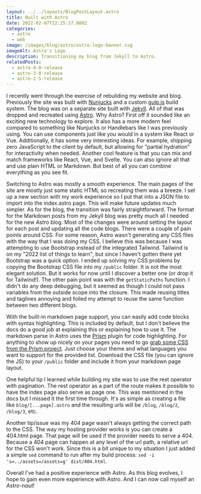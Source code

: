 ```yaml
---
layout: ../../layouts/BlogPostLayout.astro
title: Built with Astro
date: 2022-02-07T22:25:17.000Z
categories:
  - astro
  - web
image: /images/blog/astro/astro-logo-banner.svg
imageAlt: Astro's Logo
description: Transitioning my blog from Jekyll to Astro.
relatedPosts:
  - astro-4-0-release
  - astro-3-0-release
  - astro-2-5-release
---
```

I recently went through the exercise of rebuilding my website and blog. Previously
the site was built with [Nunjucks](https://mozilla.github.io/nunjucks/) and a custom
[gulp.js](https://gulpjs.com/) build system. The blog was on a separate site
built with [Jekyll](https://jekyllrb.com/). All of that was dropped and recreated
using [Astro](https://astro.build/). Why Astro? First off
it sounded like an exciting new technology to explore. It also has a more modern feel
compared to something like Nunjucks or Handlebars like I was previously using.
You can use components just like you would in a system like React or Vue.
Additionally, it has some very interesting ideas. For example, shipping zero JavaScript
to the client by default, but allowing for "partial hydration" for interactivity
when needed. Another cool feature is that you can mix and match frameworks
like React, Vue, and Svelte. You can also ignore all that and use plain HTML
or Markdown. But best of all you can combine everything as you see fit.

<NewsletterForm />

Switching to Astro was mostly a smooth experience. The main pages of the site
are mostly just some static HTML so recreating them was a breeze. I set up a new
section with my work experience so I put that into a JSON file to import into
the index.astro page. This will make future updates much simpler. As for the blog,
the transition was fairly straightforward. The format for the Markdown posts from my Jekyll
blog was pretty much all I needed for the new Astro blog. Most of the changes
were around setting the layout for each post and updating all the code blogs.
There were a couple of pain points around CSS. For some reason, Astro wasn't
generating any CSS files with the way that I was doing my CSS. I believe this was
because I was attempting to use Bootstrap instead of the integrated Tailwind.
Tailwind is on my "2022 list of things to learn", but since I haven't gotten there
yet Bootstrap was a quick option. I ended up solving my CSS problems by copying
the Bootstrap CSS file into my `/public` folder. It is not the most elegant solution.
But it works for now until I discover a better one (or drop it for Tailwind!).
The other pain point was with the `getStaticPaths` function. I didn't
do any deep debugging, but it seemed as though I could not pass variables from
the outside scope into the closure. This made reusing titles and taglines annoying
and foiled my attempt to reuse the same function between two different blogs.

<RandomSupport />

With the built-in markdown page support, you can easily add code blocks with syntax
highlighting. This is included by default, but I don't believe the docs do a good
job at explaining this or explaining how to use it. The markdown parse in Astro
uses the [Prism](https://prismjs.com/) plugin for code highlighting. For
anything to show up nicely on your pages you need to go
[grab some CSS from the Prism project](https://prismjs.com/download.html#themes=prism-tomorrow&languages=markup+css+clike+javascript).
Just choose your theme and what languages you want to support for the provided list.
Download the CSS file (you can ignore the JS) to your `/public` folder and include
it from your markdown page layout.

One helpful tip I learned while building my site was to use the rest operator
with pagination. The rest operator as a part of the route makes it possible to
have the index page also serve as page one. This was mentioned in the docs but
I missed it the first time through. It's as simple as creating a file like
`blog/[...page].astro` and the resulting urls will be `/blog`, `/blog/2`, `/blog/3`,
etc.

Another tip/issue was my 404 page wasn't always getting the correct path to the
CSS. The way my hosting provider works is you can create a 404.html page. That page
will be used if the provider needs to serve a 404. Because a 404
page can happen at any level of the url path, a relative url for the CSS won't work.
Since this is a bit unique to my situation I just added a simple `sed` command to run
after my build process: `sed -i 's=../assets=/assets=g' dist/404.html`.

Overall I've had a positive experience with Astro. As this blog evolves, I hope
to gain even more experience with Astro. And I can now call myself an *Astro-naut*!
